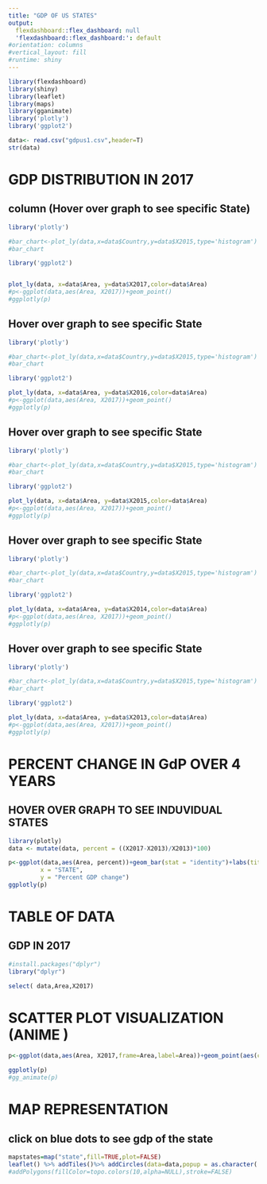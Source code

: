 ---
title: "GDP OF US STATES"
output:
  flexdashboard::flex_dashboard: null
  'flexdashboard::flex_dashboard:': default
#orientation: columns
#vertical_layout: fill
#runtime: shiny
---

```{r setup, include=FALSE}
library(flexdashboard)
library(shiny)
library(leaflet)
library(maps)
library(gganimate)
library('plotly')
library('ggplot2')

data<- read.csv("gdpus1.csv",header=T)
str(data)

```



GDP DISTRIBUTION IN 2017 
===========================================================================
column (Hover over graph to see specific State)
-----------------------------------------------------------------------
```{r}
library('plotly')

#bar_chart<-plot_ly(data,x=data$Country,y=data$X2015,type='histogram')
#bar_chart

library('ggplot2')


plot_ly(data, x=data$Area, y=data$X2017,color=data$Area)
#p<-ggplot(data,aes(Area, X2017))+geom_point()
#ggplotly(p)

```

Hover over graph to see specific State
-----------------------------------------------------------------------
```{r}
library('plotly')

#bar_chart<-plot_ly(data,x=data$Country,y=data$X2015,type='histogram')
#bar_chart

library('ggplot2')

plot_ly(data, x=data$Area, y=data$X2016,color=data$Area)
#p<-ggplot(data,aes(Area, X2017))+geom_point()
#ggplotly(p)

```
Hover over graph to see specific State
-----------------------------------------------------------------------
```{r}
library('plotly')

#bar_chart<-plot_ly(data,x=data$Country,y=data$X2015,type='histogram')
#bar_chart

library('ggplot2')

plot_ly(data, x=data$Area, y=data$X2015,color=data$Area)
#p<-ggplot(data,aes(Area, X2017))+geom_point()
#ggplotly(p)

```
Hover over graph to see specific State
-----------------------------------------------------------------------
```{r}
library('plotly')

#bar_chart<-plot_ly(data,x=data$Country,y=data$X2015,type='histogram')
#bar_chart

library('ggplot2')

plot_ly(data, x=data$Area, y=data$X2014,color=data$Area)
#p<-ggplot(data,aes(Area, X2017))+geom_point()
#ggplotly(p)

```
Hover over graph to see specific State
-----------------------------------------------------------------------
```{r}
library('plotly')

#bar_chart<-plot_ly(data,x=data$Country,y=data$X2015,type='histogram')
#bar_chart

library('ggplot2')

plot_ly(data, x=data$Area, y=data$X2013,color=data$Area)
#p<-ggplot(data,aes(Area, X2017))+geom_point()
#ggplotly(p)

```
PERCENT CHANGE IN GdP OVER 4 YEARS 
===================================================================

HOVER OVER GRAPH TO SEE INDUVIDUAL STATES
------------------------------------------------------------------------------

```{r}
library(plotly) 
data <- mutate(data, percent = ((X2017-X2013)/X2013)*100)

p<-ggplot(data,aes(Area, percent))+geom_bar(stat = "identity")+labs(title = "percent of gdp change over four years",
         x = "STATE",
         y = "Percent GDP change") 
ggplotly(p)
```

TABLE OF DATA
=======================================================================
GDP IN 2017
-------------------------------------------------------
```{r}
#install.packages("dplyr")
library("dplyr")

select( data,Area,X2017)

```

SCATTER PLOT VISUALIZATION (ANIME )
==========================================================================

```{r}
p<-ggplot(data,aes(Area, X2017,frame=Area,label=Area))+geom_point(aes(color=Area,size=X2017))+geom_text(size=4,aes(label=Area))

ggplotly(p)
#gg_animate(p)

```

MAP REPRESENTATION
=========================================================================

click on blue dots to see gdp of the state
------------------------------------------------------------------------

```{r}
mapstates=map("state",fill=TRUE,plot=FALSE)
leaflet() %>% addTiles()%>% addCircles(data=data,popup = as.character( data$X2017),radius=500) 
#addPolygons(fillColor=topo.colors(10,alpha=NULL),stroke=FALSE)

```





